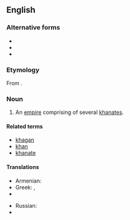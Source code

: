 ==English==

===Alternative forms===
* {{l|en|kaganate}}
* {{l|en|kaganat}}
* {{l|en|khakanate}}

===Etymology===
From {{suffix|khagan|ate|lang=en}}.

===Noun===
{{en-noun}}

# An [[empire]] comprising of several [[khanate|khanates]].

====Related terms====
* [[khagan]]
* [[khan]]
* [[khanate]]

====Translations====
{{trans-top|an empire comprising of several khanates.}}
* Armenian: {{t|hy|խաքանություն|tr=xakʿanutʿyun|sc=Armn}}
* Greek: {{t+|el|χαγανάτο|n|sc=Grek}}, {{t+|el|χανάτο|n|sc=Grek}}
* {{trreq|Mongolian}}
{{trans-mid}}
* Russian: {{t+|ru|каганат|m|tr=kaganát|sc=Cyrl}}
* {{trreq|Turkish}}
{{trans-bottom}}